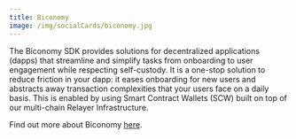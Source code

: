 ```yaml
---
title: Biconomy
image: /img/socialCards/biconomy.jpg
---
```


The Biconomy SDK provides solutions for decentralized applications (dapps) that streamline and 
simplify tasks from onboarding to user engagement while respecting self-custody. It is a one-stop 
solution to reduce friction in your dapp: it eases onboarding for new users and abstracts away 
transaction complexities that your users face on a daily basis. This is enabled by using Smart 
Contract Wallets (SCW) built on top of our multi-chain Relayer Infrastructure.

Find out more about Biconomy [here](https://biconomy.io/).
